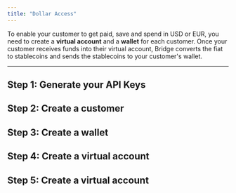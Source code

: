 ```yaml
---
title: "Dollar Access"
---
```


To enable your customer to get paid, save and spend in USD or EUR, you need to create a **virtual account** and a **wallet** for each customer. Once your customer receives funds into their virtual account, Bridge converts the fiat to stablecoins and sends the stablecoins to your customer's wallet.

---

## Step 1: Generate your API Keys

<GenerateApiKeys/>

## Step 2: Create a customer

<CreateACustomer/>

## Step 3: Create a wallet

<CreateAWallet/>

## Step 4: Create a virtual account

<CreateAVirtualAccount/>
  
## Step 5: Create a virtual account

<ExploreCards/>
